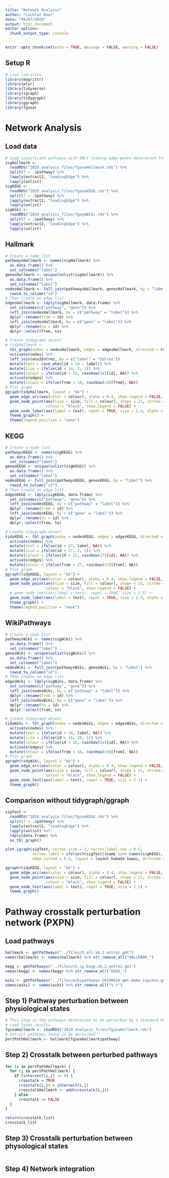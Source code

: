 ```yaml
---
title: "Network Analysis"
author: "Lachlan Baer"
date: "09/07/2019"
output: html_document
editor_options: 
  chunk_output_type: console
---
```


```r
knitr::opts_chunk$set(echo = TRUE, message = FALSE, warning = FALSE)
```

## Setup R

```r
# Load libraries
library(magrittr)
library(plyr)
library(tidyverse)
library(igraph)
library(tidygraph)
library(ggraph)
library(fgsea)
```

# Network Analysis
  
## Load data
  
```r
# Load significant pathways with ONLY leading edge genes determined from GSEA analysis
sigHallmark <-
  readRDS("2019_analysis_files/fgseaHallmark.rds") %>%
  split(f = .$pathway) %>% 
  lapply(extract2, "leadingEdge") %>% 
  lapply(unlist)
sigKEGG <- 
  readRDS("2019_analysis_files/fgseaKEGG.rds") %>%
  split(f = .$pathway) %>% 
  lapply(extract2, "leadingEdge") %>%
  lapply(unlist)
sigWiki <- 
  readRDS("2019_analysis_files/fgseaWiki.rds") %>%
  split(f = .$pathway) %>% 
  lapply(extract2, "leadingEdge") %>% 
  lapply(unlist)
```

## Hallmark

```r
# Create a node list
pathwaysHallmark <- names(sigHallmark) %>%
  as.data.frame() %>%
  set_colnames("label")
genesHallmark <- unique(unlist(sigHallmark)) %>% 
  as.data.frame() %>% 
  set_colnames("label")
nodesHallmark <- full_join(pathwaysHallmark, genesHallmark, by = "label") %>%
  rowid_to_column("id")
# Then create an edge list
edgesHallmark <- ldply(sigHallmark, data.frame) %>% 
  set_colnames(c("pathway", "gene")) %>%
  left_join(nodesHallmark, by = c("pathway" = "label")) %>%
  dplyr::rename(from = id) %>%
  left_join(nodesHallmark, by = c("gene" = "label")) %>%
  dplyr::rename(to = id) %>%
  dplyr::select(from, to)
```

```r
# Create tidygraph object
# tidyHallmark <- 
  tbl_graph(nodes = nodesHallmark, edges = edgesHallmark, directed = FALSE) %>%
  activate(nodes) %>%
  left_join(ens2Entrez, by = c("label" = "Entrez"))
  mutate(text = case_when(id < 14 ~ label)) %>%
  mutate(size = ifelse(id < 14, 2, 1)) %>%
  mutate(colour = ifelse(id < 14, rainbow(14)[id], NA)) %>%
  activate(edges) %>%
  mutate(colour = ifelse(from < 14, rainbow(14)[from], NA))
# Plot graph
ggraph(tidyHallmark, layout = "kk") +
  geom_edge_arc(aes(color = colour), alpha = 0.4, show.legend = FALSE, curvature = 0.5) +
  geom_node_point(aes(size = size, fill = colour), shape = 21, stroke = 0.5, 
                  colour = "black", show.legend = FALSE) +
  geom_node_label(aes(label = text), repel = TRUE, size = 2.5, alpha = 0.7) +
  theme_graph() +
  theme(legend.position = "none")
```

## KEGG

```r
# Create a node list
pathwaysKEGG <- names(sigKEGG) %>%
  as.data.frame() %>%
  set_colnames("label")
genesKEGG <- unique(unlist(sigKEGG)) %>% 
  as.data.frame() %>% 
  set_colnames("label")
nodesKEGG <- full_join(pathwaysKEGG, genesKEGG, by = "label") %>%
  rowid_to_column("id")
# Then create an edge list
edgesKEGG <- ldply(sigKEGG, data.frame) %>% 
  set_colnames(c("pathway", "gene")) %>%
  left_join(nodesKEGG, by = c("pathway" = "label")) %>%
  dplyr::rename(from = id) %>%
  left_join(nodesKEGG, by = c("gene" = "label")) %>%
  dplyr::rename(to = id) %>%
  dplyr::select(from, to)
```

```r
# Create tidygraph object
tidyKEGG <- tbl_graph(nodes = nodesKEGG, edges = edgesKEGG, directed = FALSE) %>%
  activate(nodes) %>%
  mutate(text = ifelse(id < 27, label, NA)) %>%
  mutate(size = ifelse(id < 27, 2, 1)) %>%
  mutate(colour = ifelse(id < 27, rainbow(27)[id], NA)) %>%
  activate(edges) %>%
  mutate(colour = ifelse(from < 27, rainbow(27)[from], NA))
# Plot graph
ggraph(tidyKEGG, layout = "kk") +
  geom_edge_arc(aes(color = colour), alpha = 0.4, show.legend = FALSE, curvature = 0.5) +
  geom_node_point(aes(size = size, fill = colour), shape = 21, stroke = 0.5, 
                  colour = "black", show.legend = FALSE) +
  # geom_node_text(aes(label = text), repel = TRUE, size = 2.5) +
  geom_node_label(aes(label = text), repel = TRUE, size = 2.5, alpha = 0.7) +
  theme_graph() +
  theme(legend.position = "none")
```

## WikiPathways

```r
# Create a node list
pathwaysWiki <- names(sigWiki) %>%
  as.data.frame() %>%
  set_colnames("label")
genesWiki <- unique(unlist(sigWiki)) %>% 
  as.data.frame() %>% 
  set_colnames("label")
nodesWiki <- full_join(pathwaysWiki, genesWiki, by = "label") %>%
  rowid_to_column("id")
# Then create an edge list
edgesWiki <- ldply(sigWiki, data.frame) %>% 
  set_colnames(c("pathway", "gene")) %>%
  left_join(nodesWiki, by = c("pathway" = "label")) %>%
  dplyr::rename(from = id) %>%
  left_join(nodesWiki, by = c("gene" = "label")) %>%
  dplyr::rename(to = id) %>%
  dplyr::select(from, to)
```

```r
# Create tidygraph object
tidyWiki <- tbl_graph(nodes = nodesWiki, edges = edgesWiki, directed = FALSE) %>%
  activate(nodes) %>%
  mutate(text = ifelse(id < 16, label, NA)) %>%
  mutate(size = ifelse(id < 16, 20, 1)) %>%
  mutate(colour = ifelse(id < 16, rainbow(16)[id], NA)) %>%
  activate(edges) %>%
  mutate(colour = ifelse(from < 16, rainbow(16)[from], NA))
# Plot graph
ggraph(tidyWiki, layout = "kk") +
  geom_edge_arc(aes(color = colour), alpha = 0.4, show.legend = FALSE, curvature = 0.5) +
  geom_node_point(aes(size = size, fill = colour), shape = 21, stroke = 0.5, 
                  colour = "black", show.legend = FALSE) +
  geom_node_text(aes(label = text), repel = TRUE, size = 2.5) +
  theme_graph()
```

## Comparison without tidygraph/ggraph

```r
sigTest <-
  readRDS("2019_analysis_files/fgseaKEGG.rds") %>%
  split(f = .$pathway) %>% 
  lapply(extract2, "leadingEdge") %>% 
  lapply(unlist) %>%
  ldply(data.frame) %>%
  as_tbl_graph()

plot.igraph(sigTest, vertex.size = 2, vertex.label.cex = 0.5, 
            vertex.label = ifelse(V(sigTest)$name %in% names(sigKEGG), V(sigTest)$name, NA), 
            edge.curved = 0.5, layout = layout.kamada.kawai, directed = FALSE)

ggraph(tidyKEGG, layout = "kk") +
  geom_edge_arc(aes(color = colour), alpha = 0.4, show.legend = FALSE, curvature = 0.5) +
  geom_node_point(aes(size = size, fill = colour), shape = 21, stroke = 0.5, 
                  colour = "black", show.legend = FALSE) +
  geom_node_text(aes(label = text), repel = TRUE, size = 2.5) +
  theme_graph()
```

# Pathway crosstalk perturbation network (PXPN)

## Load pathways

```r
hallmark <- gmtPathways("../files/h.all.v6.2.entrez.gmt")
names(hallmark) <- names(hallmark) %>% str_remove_all("HALLMARK_")

kegg <- gmtPathways("../files/c2.cp.kegg.v6.2.entrez.gmt")
names(kegg) <- names(kegg) %>% str_remove_all("KEGG_")

wiki <- gmtPathways("../files/wikipathways-20190610-gmt-Homo_sapiens.gmt")
names(wiki) <- names(wiki) %>% str_remove_all("%.+")
```

## Step 1) Pathway perturbation between physiological states

```r
# This step is the pathways determined to be perturbed by a standard GSEA
# Load fgsea results
fgseaHallmark <- readRDS("2019_analysis_files/fgseaHallmark.rds")
# Extract pathways found to be perturbed
pertPathHallmark <- hallmark[fgseaHallmark$pathway]
```

## Step 2) Crosstalk between perturbed pathways

```r
for (i in pertPathHallmark) {
  for (j in pertPathHallmark) {
    if (intersect(i,j) != 0) {
      crosstalk = TRUE
      crosstalk(i,j) = intersect(i,j)
      crosstalkHallmark <- add(crosstalk(i,j))
    } else
      crosstalk == FALSE
  }
}

return(crosstalk_list)
crosstalk_list 
```

## Step 3) Crosstalk perturbation between physological states

```r

```

## Step 4) Network integration

```r

```

